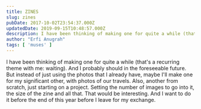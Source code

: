 ```yaml
---
title: ZINES
slug: zines
pubDate: 2017-10-02T23:54:37.000Z
updatedDate: 2019-09-15T10:48:57.000Z
description: I have been thinking of making one for quite a while (that's a recurring theme with me&colon waiting). And I probably should in the foreseeable future. But instead of just using the photos that I already have, maybe I'll make one for my significant other, with photos of our travels. Also, another from scratch, just starting on a project. Setting the number of images to go into it, the size of the zine and all that. That would be interesting. And I want to do it before the end of this year before I leave for my exchange.
author: "Erfi Anugrah"
tags: [ 'muses' ]
---
```


I have been thinking of making one for quite a while (that's a recurring theme with me: waiting). And I probably should in the foreseeable future. But instead of just using the photos that I already have, maybe I'll make one for my significant other, with photos of our travels. Also, another from scratch, just starting on a project. Setting the number of images to go into it, the size of the zine and all that. That would be interesting. And I want to do it before the end of this year before I leave for my exchange.
